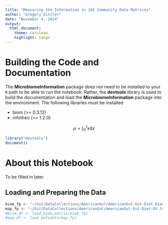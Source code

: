 ```yaml
---
title: "Measuring the Information in 16S Community Data Matrices"
author: "Gregory Ditzler"
date: "November 4, 2014"
output: 
  html_document:
    theme: cerulean
    highlight: tango
---
```


# Building the Code and Documentation

The **MicrobiomeInformation** package does not need to be installed to your `R` path to be able to run the notebook. Rather, the **devtools** library is used to build the documentation and load the  **MicrobiomeInformation** package into the environment. The following libraries must be installed 

* biom (>= 0.3.12)
* infotheo (>= 1.2.0)

$$
\mu = \int_{0}^{1} x \textrm{d}x
$$

```r
library("devtools")
document()
```

# About this Notebook

To be filled in later.

## Loading and Preparing the Data
```r
biom_fp <- "~/Git/DataCollections/AmericanGut/AmericanGut-Gut-Diet.biom"
map_fp <- "~/Git/DataCollections/AmericanGut/AmericanGut-Gut-Diet-OV.txt"
#biom_df <- load_biom_matrix(biom_fp)
#map_df <- load_metadata(map_fp)
```


